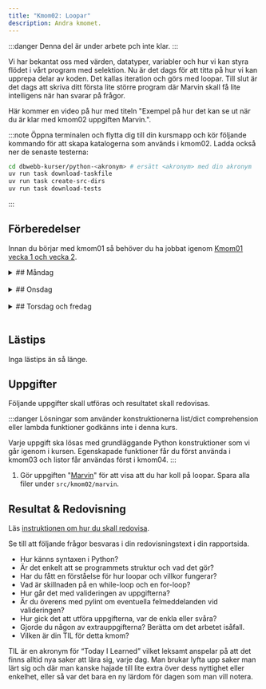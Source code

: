 ```yaml
---
title: "Kmom02: Loopar" 
description: Andra kmomet.
---
```




:::danger
Denna del är under arbete pch inte klar.
:::

Vi har bekantat oss med värden, datatyper, variabler och hur vi kan styra flödet i vårt program med selektion. Nu är det dags för att titta på hur vi kan upprepa delar av koden. Det kallas iteration och görs med loopar. Till slut är det dags att skriva ditt första lite större program där Marvin skall få lite intelligens när han svarar på frågor.

Här kommer en video på hur med titeln "Exempel på hur det kan se ut när du är klar med kmom02 uppgiften Marvin.".

:::note
Öppna terminalen och flytta dig till din kursmapp och kör följande kommando för att skapa katalogerna som används i kmom02. Ladda också ner de senaste testerna:

```bash
cd dbwebb-kurser/python-<akronym> # ersätt <akronym> med din akronym
uv run task download-taskfile
uv run task create-src-dirs
uv run task download-tests
```
:::


## Förberedelser
Innan du börjar med kmom01 så behöver du ha jobbat igenom [Kmom01 vecka 1 och vecka 2](kmom01.mdx).
<br/>


<details>
<summary>
## Måndag
</summary>

:::tip
När du ska jobba med kursen är det lättast om du öppnar VSCode från terminalen innan du börjar jobba.

```bash
cd dbwebb-kurser/python-<din akronym>
code .
```

Använd `practice` mappen i kmom02 katalogen för att skriva övningskod.
:::

### Programmeringsregler i python

Skumma igenom [How to write beautiful python code with PEP 8](https://realpython.com/python-pep8/) för att få ett hum om regler vi följer när vi skriver Python kod. Läs t.o.m. "Programming recommendations". **Tips** skriv en sammanfattning av de viktigaste reglerna.


#### Att göra

<Steps>
1. Läs och jobba igenom följande kapitel i boken (alternativt kolla på videorna):
    * Ch5 Iteration
    * Ch6 Strings

    :::tip
    Det räcker inte med att bara läsa. Du är klar med boken när du förstår vad som står i den och kan köra koden själv. Utforska och experimentera med koden. Gör övningarna i boken. Testa ändra saker och se vad som händer. Det är så du lär dig.
    :::

1. Mer material om loopar. En del repetition från boken och en del nytt.
    - Jobba igenom artikeln "[Introduktion till loopar](../../laromaterial/övning/loopar)" för att träna på loopar i Python. Python-interpretatorn används för att testa koden. Vill du spara någon del av koden så gör du det under `src/kmom02/practice`.

1. Följ och arbeta igenom "[FizzBuzz med pseudokod](../../laromaterial/övning/fizzbuzz-med-pseudokod)" för att se hur man kan bryta ner ett problem i delproblem och formulera lösningar i pseudokod som slutligen översätts till Python.

1. Läs igenom artikeln/övningen "[Felhantering i Python](../../laromaterial/övning/felhantering)". I den här artikeln lär du dig att hantera fel som uppstår under exekvering och förhindra ditt program från att krascha.

</Steps>


</details>
<br/>




<details>
<summary>
## Onsdag
</summary>
Jobba igenom [seminarium kmom02](/website/laromaterial/seminarium/kmom02). Det görs på onsdagens lektion.
</details>
<br/>





<details>
<summary>
## Torsdag och fredag
</summary>


### Att göra

Kommer senare...

</details>
<br/>


## Lästips

Inga lästips än så länge.


## Uppgifter

Följande uppgifter skall utföras och resultatet skall redovisas.

:::danger
Lösningar som använder konstruktionerna list/dict comprehension eller lambda funktioner godkänns inte i denna kurs.

Varje uppgift ska lösas med grundläggande Python konstruktioner som vi går igenom i kursen. Egenskapade funktioner får du först använda i kmom03 och listor får användas först i kmom04.
:::
1. Gör uppgiften "[Marvin](/website/laromaterial/uppgift/???)" för att visa att du har koll på loopar. Spara alla filer under `src/kmom02/marvin`.



## Resultat & Redovisning
Läs [instruktionen om hur du skall redovisa](/website/laromaterial/instruktion/resultat-och-redovisning).

Se till att följande frågor besvaras i din redovisningstext i din rapportsida.

- Hur känns syntaxen i Python?
- Är det enkelt att se programmets struktur och vad det gör?
- Har du fått en förståelse för hur loopar och villkor fungerar?
- Vad är skillnaden på en while-loop och en for-loop?
- Hur går det med valideringen av uppgifterna?
- Är du överens med pylint om eventuella felmeddelanden vid valideringen?
- Hur gick det att utföra uppgifterna, var de enkla eller svåra?
- Gjorde du någon av extrauppgifterna? Berätta om det arbetet isåfall.
- Vilken är din TIL för detta kmom?

TIL är en akronym för “Today I Learned” vilket leksamt anspelar på att det finns alltid nya saker att lära sig, varje dag. Man brukar lyfta upp saker man lärt sig och där man kanske hajade till lite extra över dess nyttighet eller enkelhet, eller så var det bara en ny lärdom för dagen som man vill notera.

